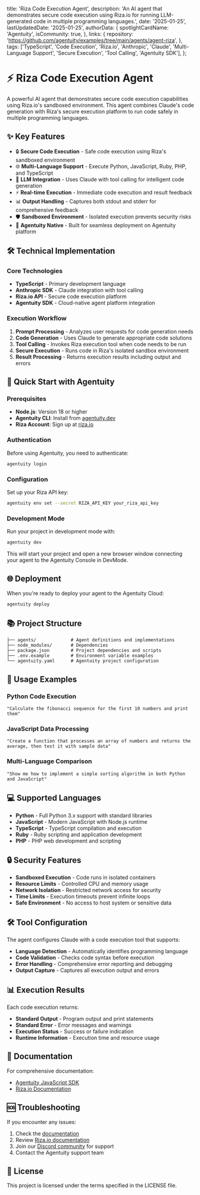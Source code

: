   title: 'Riza Code Execution Agent',
  description: 'An AI agent that demonstrates secure code execution using Riza.io for running LLM-generated code in multiple programming languages.',
  date: '2025-01-25',
  lastUpdatedDate: '2025-01-25',
  authorData: {
    spotlightCardName: 'Agentuity',
    isCommunity: true,
  },
  links: {
    repository: 'https://github.com/agentuity/examples/tree/main/agents/agent-riza',
  },
  tags: ['TypeScript', 'Code Execution', 'Riza.io', 'Anthropic', 'Claude', 'Multi-Language Support', 'Secure Execution', 'Tool Calling', 'Agentuity SDK'],
};

# ⚡ Riza Code Execution Agent

A powerful AI agent that demonstrates secure code execution capabilities using Riza.io's sandboxed environment. This agent combines Claude's code generation with Riza's secure execution platform to run code safely in multiple programming languages.

## ✨ Key Features

- 🔒 **Secure Code Execution** - Safe code execution using Riza's sandboxed environment
- 🌐 **Multi-Language Support** - Execute Python, JavaScript, Ruby, PHP, and TypeScript
- 🤖 **LLM Integration** - Uses Claude with tool calling for intelligent code generation
- ⚡ **Real-time Execution** - Immediate code execution and result feedback
- 📊 **Output Handling** - Captures both stdout and stderr for comprehensive feedback
- 🛡️ **Sandboxed Environment** - Isolated execution prevents security risks
- 🚀 **Agentuity Native** - Built for seamless deployment on Agentuity platform

## 🛠️ Technical Implementation

### Core Technologies

- **TypeScript** - Primary development language
- **Anthropic SDK** - Claude integration with tool calling
- **Riza.io API** - Secure code execution platform
- **Agentuity SDK** - Cloud-native agent platform integration

### Execution Workflow

1. **Prompt Processing** - Analyzes user requests for code generation needs
2. **Code Generation** - Uses Claude to generate appropriate code solutions
3. **Tool Calling** - Invokes Riza execution tool when code needs to be run
4. **Secure Execution** - Runs code in Riza's isolated sandbox environment
5. **Result Processing** - Returns execution results including output and errors

## 🚀 Quick Start with Agentuity

### Prerequisites

- **Node.js**: Version 18 or higher
- **Agentuity CLI**: Install from [agentuity.dev](https://agentuity.dev)
- **Riza Account**: Sign up at [riza.io](https://riza.io)

### Authentication

Before using Agentuity, you need to authenticate:

```bash
agentuity login
```

### Configuration

Set up your Riza API key:

```bash
agentuity env set --secret RIZA_API_KEY your_riza_api_key
```

### Development Mode

Run your project in development mode with:

```bash
agentuity dev
```

This will start your project and open a new browser window connecting your agent to the Agentuity Console in DevMode.

## 🌐 Deployment

When you're ready to deploy your agent to the Agentuity Cloud:

```bash
agentuity deploy
```

## 📚 Project Structure

```
├── agents/             # Agent definitions and implementations
├── node_modules/       # Dependencies
├── package.json        # Project dependencies and scripts
├── .env.example        # Environment variable examples
└── agentuity.yaml      # Agentuity project configuration
```

## 🔧 Usage Examples

### Python Code Execution

```
"Calculate the fibonacci sequence for the first 10 numbers and print them"
```

### JavaScript Data Processing

```
"Create a function that processes an array of numbers and returns the average, then test it with sample data"
```

### Multi-Language Comparison

```
"Show me how to implement a simple sorting algorithm in both Python and JavaScript"
```

## 💻 Supported Languages

- **Python** - Full Python 3.x support with standard libraries
- **JavaScript** - Modern JavaScript with Node.js runtime
- **TypeScript** - TypeScript compilation and execution
- **Ruby** - Ruby scripting and application development
- **PHP** - PHP web development and scripting

## 🔒 Security Features

- **Sandboxed Execution** - Code runs in isolated containers
- **Resource Limits** - Controlled CPU and memory usage
- **Network Isolation** - Restricted network access for security
- **Time Limits** - Execution timeouts prevent infinite loops
- **Safe Environment** - No access to host system or sensitive data

## 🛠️ Tool Configuration

The agent configures Claude with a code execution tool that supports:

- **Language Detection** - Automatically identifies programming language
- **Code Validation** - Checks code syntax before execution
- **Error Handling** - Comprehensive error reporting and debugging
- **Output Capture** - Captures all execution output and errors

## 📊 Execution Results

Each code execution returns:

- **Standard Output** - Program output and print statements
- **Standard Error** - Error messages and warnings
- **Execution Status** - Success or failure indication
- **Runtime Information** - Execution time and resource usage

## 📖 Documentation

For comprehensive documentation:
- [Agentuity JavaScript SDK](https://agentuity.dev/SDKs/javascript)
- [Riza.io Documentation](https://docs.riza.io)

## 🆘 Troubleshooting

If you encounter any issues:

1. Check the [documentation](https://agentuity.dev/SDKs/javascript)
2. Review [Riza.io documentation](https://docs.riza.io)
3. Join our [Discord community](https://discord.gg/agentuity) for support
4. Contact the Agentuity support team

## 📝 License

This project is licensed under the terms specified in the LICENSE file.
